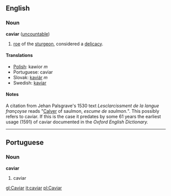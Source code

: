 ==English==
===Noun===
'''caviar''' ([[uncountable]])

# [[roe]] of the [[sturgeon]], considered a [[delicacy]].

====Translations====
*[[Polish]]: kawior ''m''
*Portuguese: caviar
*Slovak: [[kaviár]] ''m''
*Swedish: [[kaviar]]

====Notes====
A citation from Jehan Palsgrave's 1530 text ''Lesclarcissment de la langue françoyse'' reads "[[Calver]] of saulmon, ''escume de saulmon.''".  This possibly refers to caviar.  If this is the case it predates by some 61 years the earliest usage (1591) of caviar documented in the ''Oxford English Dictionary.''
----

==Portuguese==
===Noun===
'''caviar'''

# caviar

[[gl:Caviar]]
[[it:caviar]]
[[pl:Caviar]]